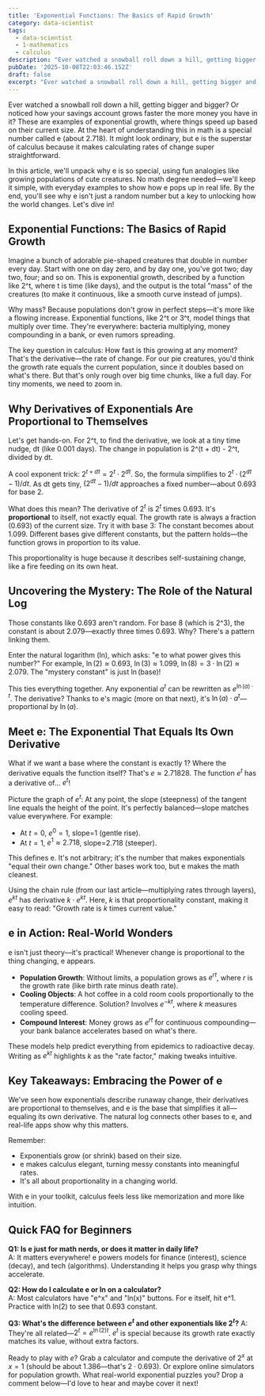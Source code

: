 ```yaml
---
title: 'Exponential Functions: The Basics of Rapid Growth'
category: data-scientist
tags:
  - data-scientist
  - 1-mathematics
  - calculus
description: "Ever watched a snowball roll down a hill, getting bigger and bigger.  Or\nnoticed how your savings account grows faster the more money you have in it."
pubDate: '2025-10-08T22:03:46.152Z'
draft: false
excerpt: "Ever watched a snowball roll down a hill, getting bigger and bigger.  Or\nnoticed how your savings account grows faster the more money you have in it."
---
```



Ever watched a snowball roll down a hill, getting bigger and bigger? Or noticed how your savings account grows faster the more money you have in it? These are examples of exponential growth, where things speed up based on their current size. At the heart of understanding this in math is a special number called e (about 2.718). It might look ordinary, but e is the superstar of calculus because it makes calculating rates of change super straightforward.

In this article, we'll unpack why e is so special, using fun analogies like growing populations of cute creatures. No math degree needed—we'll keep it simple, with everyday examples to show how e pops up in real life. By the end, you'll see why e isn't just a random number but a key to unlocking how the world changes. Let's dive in!

## Exponential Functions: The Basics of Rapid Growth

Imagine a bunch of adorable pie-shaped creatures that double in number every day. Start with one on day zero, and by day one, you've got two; day two, four; and so on. This is exponential growth, described by a function like 2^t, where t is time (like days), and the output is the total "mass" of the creatures (to make it continuous, like a smooth curve instead of jumps).

Why mass? Because populations don't grow in perfect steps—it's more like a flowing increase. Exponential functions, like 2^t or 3^t, model things that multiply over time. They're everywhere: bacteria multiplying, money compounding in a bank, or even rumors spreading.

The key question in calculus: How fast is this growing at any moment? That's the derivative—the rate of change. For our pie creatures, you'd think the growth rate equals the current population, since it doubles based on what's there. But that's only rough over big time chunks, like a full day. For tiny moments, we need to zoom in.

## Why Derivatives of Exponentials Are Proportional to Themselves

Let's get hands-on. For 2^t, to find the derivative, we look at a tiny time nudge, dt (like 0.001 days). The change in population is 2^(t + dt) - 2^t, divided by dt.

A cool exponent trick: $2^{t + dt} = 2^t \cdot 2^{dt}$. So, the formula simplifies to $2^t \cdot (2^{dt} - 1)/dt$. As dt gets tiny, $(2^{dt} - 1)/dt$ approaches a fixed number—about 0.693 for base 2.

What does this mean? The derivative of $2^t$ is $2^t$ times 0.693. It's **proportional** to itself, not exactly equal. The growth rate is always a fraction (0.693) of the current size. Try it with base 3: The constant becomes about 1.099. Different bases give different constants, but the pattern holds—the function grows in proportion to its value.

This proportionality is huge because it describes self-sustaining change, like a fire feeding on its own heat.

## Uncovering the Mystery: The Role of the Natural Log

Those constants like 0.693 aren't random. For base 8 (which is 2^3), the constant is about 2.079—exactly three times 0.693. Why? There's a pattern linking them.

Enter the natural logarithm (ln), which asks: "e to what power gives this number?" For example, $\ln(2) \approx 0.693$, $\ln(3) \approx 1.099$, $\ln(8) = 3 \cdot \ln(2) \approx 2.079$. The "mystery constant" is just $\ln$(base)!

This ties everything together. Any exponential $a^t$ can be rewritten as $e^{\ln(a) \cdot t}$. The derivative? Thanks to e's magic (more on that next), it's $\ln(a) \cdot a^t$—proportional by $\ln(a)$.

## Meet e: The Exponential That Equals Its Own Derivative

What if we want a base where the constant is exactly 1? Where the derivative equals the function itself? That's $e \approx 2.71828$. The function $e^t$ has a derivative of... $e^t$!

Picture the graph of $e^t$: At any point, the slope (steepness) of the tangent line equals the height of the point. It's perfectly balanced—slope matches value everywhere. For example:

- At $t=0$, $e^0=1$, slope=1 (gentle rise).
- At $t=1$, $e^1\approx 2.718$, slope=2.718 (steeper).

This defines e. It's not arbitrary; it's the number that makes exponentials "equal their own change." Other bases work too, but e makes the math cleanest.

Using the chain rule (from our last article—multiplying rates through layers), $e^{k t}$ has derivative $k \cdot e^{k t}$. Here, $k$ is that proportionality constant, making it easy to read: "Growth rate is $k$ times current value."

## e in Action: Real-World Wonders

e isn't just theory—it's practical! Whenever change is proportional to the thing changing, e appears.

- **Population Growth**: Without limits, a population grows as $e^{r t}$, where $r$ is the growth rate (like birth rate minus death rate).
- **Cooling Objects**: A hot coffee in a cold room cools proportionally to the temperature difference. Solution? Involves $e^{-k t}$, where $k$ measures cooling speed.
- **Compound Interest**: Money grows as $e^{r t}$ for continuous compounding—your bank balance accelerates based on what's there.

These models help predict everything from epidemics to radioactive decay. Writing as $e^{k t}$ highlights $k$ as the "rate factor," making tweaks intuitive.

## Key Takeaways: Embracing the Power of e

We've seen how exponentials describe runaway change, their derivatives are proportional to themselves, and e is the base that simplifies it all—equaling its own derivative. The natural log connects other bases to e, and real-life apps show why this matters.

Remember:

- Exponentials grow (or shrink) based on their size.
- e makes calculus elegant, turning messy constants into meaningful rates.
- It's all about proportionality in a changing world.

With e in your toolkit, calculus feels less like memorization and more like intuition.

## Quick FAQ for Beginners

**Q1: Is e just for math nerds, or does it matter in daily life?**  
A: It matters everywhere! e powers models for finance (interest), science (decay), and tech (algorithms). Understanding it helps you grasp why things accelerate.

**Q2: How do I calculate e or ln on a calculator?**  
A: Most calculators have "e^x" and "ln(x)" buttons. For e itself, hit e^1. Practice with ln(2) to see that 0.693 constant.

**Q3: What's the difference between $e^t$ and other exponentials like $2^t$?**
A: They're all related—$2^t = e^{\ln(2) t}$. $e^t$ is special because its growth rate exactly matches its value, without extra factors.

Ready to play with $e$? Grab a calculator and compute the derivative of $2^x$ at $x=1$ (should be about 1.386—that's $2 \cdot 0.693$). Or explore online simulators for population growth. What real-world exponential puzzles you? Drop a comment below—I'd love to hear and maybe cover it next!
